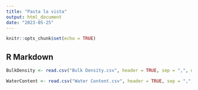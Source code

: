 ```yaml
---
title: "Pasta la vista"
output: html_document
date: "2023-05-25"
---
```


```r
knitr::opts_chunk$set(echo = TRUE)
```

## R Markdown

```r
BulkDensity <- read.csv("Bulk Density.csv", header = TRUE, sep = ",", dec = ".")

WaterContent <- read.csv("Water Content.csv", header = TRUE, sep = ",", dec = ",")

```
